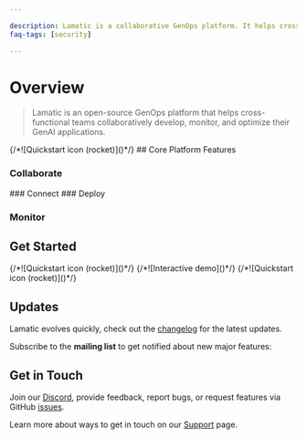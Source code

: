 ```yaml
---

description: Lamatic is a collaborative GenOps platform. It helps cross-functional product teams build and deploy GenAI faster and better.
faq-tags: [security]

---
```


# Overview

> Lamatic is an open-source GenOps platform that helps cross-functional teams collaboratively develop, monitor, and optimize their GenAI applications.

<Cards num={1}>
<Card href="/docs/get-started" title="Get started" image arrow style={{width:'240px'}}>
        {/*![Quickstart icon (rocket)]()*/}
</Card>
</Cards>
## Core Platform Features

### Collaborate
<Cards num={4}>
    <Card href="/docs/organization/overview" title="Organizations" image arrow style={{ background: 'linear-gradient(45deg, #c31432 30%, #240b36 90%)', height: '80px', width: '240px', borderRadius: '10px', display: 'flex', flexDirection: 'column', justifyContent: 'center', alignItems: 'center' }} />
    <Card href="/docs/home" title="Projects" image arrow style={{ background: 'linear-gradient(45deg, #c31432 30%, #240b36 90%)', height: '80px', width: '240px', borderRadius: '10px', display: 'flex', flexDirection: 'column', justifyContent: 'center', alignItems: 'center' }} />
    <Card href="/docs/workflows/workflow_config" title="workflows" image arrow style={{ background: 'linear-gradient(45deg, #c31432 30%, #240b36 90%)', height: '80px', width: '240px', borderRadius: '10px', display: 'flex', flexDirection: 'column', justifyContent: 'center', alignItems: 'center' }} />
    <Card href="/docs/vector_stores/vector_stores" title="Vector Stores" image arrow style={{ background: 'linear-gradient(45deg, #c31432 30%, #240b36 90%)', height: '80px', width: '240px', borderRadius: '10px', display: 'flex', flexDirection: 'column', justifyContent: 'center', alignItems: 'center' }} />
</Cards>
### Connect

<Cards num={4}>
    <Card href="/docs/apps/data-sources" title="Data Sources" image arrow style={{ background: 'linear-gradient(45deg, #c31432 30%, #240b36 90%)', height: '80px', width: '240px', borderRadius: '10px', display: 'flex', flexDirection: 'column', justifyContent: 'center', alignItems: 'center' }} />
    <Card href="/docs/apps/apps" title="Apps" image arrow style={{ background: 'linear-gradient(45deg, #c31432 30%, #240b36 90%)', height: '80px', width: '240px', borderRadius: '10px', display: 'flex', flexDirection: 'column', justifyContent: 'center', alignItems: 'center' }} />
    <Card href="/docs/models/model-credentials" title="Models" image arrow style={{ background: 'linear-gradient(45deg, #c31432 30%, #240b36 90%)', height: '80px', width: '240px', borderRadius: '10px', display: 'flex', flexDirection: 'column', justifyContent: 'center', alignItems: 'center' }} />
    <Card href="/docs/agents" title="Agents" image arrow style={{ background: 'linear-gradient(45deg, #c31432 30%, #240b36 90%)', height: '80px', width: '240px', borderRadius: '10px', display: 'flex', flexDirection: 'column', justifyContent: 'center', alignItems: 'center' }} />
</Cards>
### Deploy

<Cards num={4}>
    <Card href="/docs/edge" title="Edge Deployments" image arrow style={{ background: 'linear-gradient(45deg, #c31432 30%, #240b36 90%)', height: '80px', width: '240px', borderRadius: '10px', display: 'flex', flexDirection: 'column', justifyContent: 'center', alignItems: 'center' }} />
    <Card href="/docs/cache" title="Caching" image arrow style={{ background: 'linear-gradient(45deg, #c31432 30%, #240b36 90%)', height: '80px', width: '240px', borderRadius: '10px', display: 'flex', flexDirection: 'column', justifyContent: 'center', alignItems: 'center' }} />
    <Card href="/docs/graphQL" title="GraphQL" image arrow style={{ background: 'linear-gradient(45deg, #c31432 30%, #240b36 90%)', height: '80px', width: '240px', borderRadius: '10px', display: 'flex', flexDirection: 'column', justifyContent: 'center', alignItems: 'center' }} />
    <Card href="/docs/keys" title="API keys" image arrow style={{ background: 'linear-gradient(45deg, #c31432 30%, #240b36 90%)', height: '80px', width: '240px', borderRadius: '10px', display: 'flex', flexDirection: 'column', justifyContent: 'center', alignItems: 'center' }} />
</Cards>

### Monitor

<Cards num={4}>
    <Card href="/docs/logs" title="Logs" image arrow style={{ background: 'linear-gradient(45deg, #c31432 30%, #240b36 90%)', height: '80px', width: '240px', borderRadius: '10px', display: 'flex', flexDirection: 'column', justifyContent: 'center', alignItems: 'center' }} />
    <Card href="/docs/benchmark" title="Benchmarks" image arrow style={{ background: 'linear-gradient(45deg, #c31432 30%, #240b36 90%)', height: '80px', width: '240px', borderRadius: '10px', display: 'flex', flexDirection: 'column', justifyContent: 'center', alignItems: 'center' }} />
    <Card href="/docs/langfuse" title="Langfuse Integrations" image arrow style={{ background: 'linear-gradient(45deg, #c31432 30%, #240b36 90%)', height: '80px', width: '240px', borderRadius: '10px', display: 'flex', flexDirection: 'column', justifyContent: 'center', alignItems: 'center' }} />
    <Card href="/docs/posthog" title="Posthog Integration" image arrow style={{ background: 'linear-gradient(45deg, #c31432 30%, #240b36 90%)', height: '80px', width: '240px', borderRadius: '10px', display: 'flex', flexDirection: 'column', justifyContent: 'center', alignItems: 'center' }} />
</Cards>

    
## Get Started

<Cards num={3}>
    <Card href="/docs/get-started" title="Quickstart" image arrow>
        {/*![Quickstart icon (rocket)]()*/}
    </Card>
    <Card href="/docs/demo" title="Interactive Demo" image arrow>
        {/*![Interactive demo]()*/}
    </Card>
    <Card href="/docs/workflows" title="Request a Demo" image arrow>
        {/*![Quickstart icon (rocket)]()*/}
    </Card>
</Cards>


## Updates

Lamatic evolves quickly, check out the [changelog](/changelog) for the latest updates.

Subscribe to the **mailing list** to get notified about new major features:

## Get in Touch

Join our [Discord](/slack), provide feedback, report bugs, or request features via GitHub [issues](/issue).

Learn more about ways to get in touch on our [Support](/support) page.